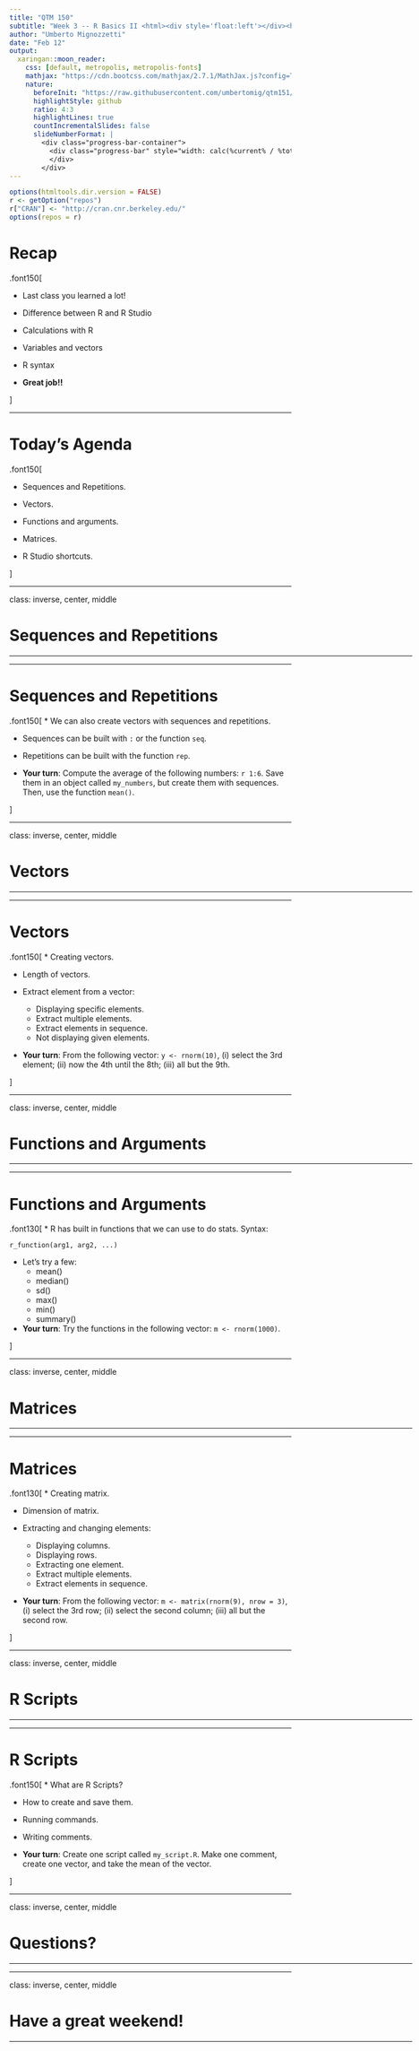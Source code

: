 ```yaml
---
title: "QTM 150"
subtitle: "Week 3 -- R Basics II <html><div style='float:left'></div><hr color='#f2a900' size=1px width=800px></html>"
author: "Umberto Mignozzetti"
date: "Feb 12"
output: 
  xaringan::moon_reader:
    css: [default, metropolis, metropolis-fonts]
    mathjax: "https://cdn.bootcss.com/mathjax/2.7.1/MathJax.js?config=TeX-MML-AM_HTMLorMML"
    nature: 
      beforeInit: "https://raw.githubusercontent.com/umbertomig/qtm151/main/slides/wmisc/macros.js"
      highlightStyle: github
      ratio: 4:3
      highlightLines: true
      countIncrementalSlides: false
      slideNumberFormat: |
        <div class="progress-bar-container">
          <div class="progress-bar" style="width: calc(%current% / %total% * 100%);">
          </div>
        </div>
---
```


```r
options(htmltools.dir.version = FALSE)
r <- getOption("repos")
r["CRAN"] <- "http://cran.cnr.berkeley.edu/"
options(repos = r)
```

<style>

.remark-slide-number {
  position: inherit;
}

.remark-slide-number .progress-bar-container {
  position: absolute;
  bottom: 0;
  height: 6px;
  display: block;
  left: 0;
  right: 0;
}

.remark-slide-number .progress-bar {
  height: 100%;
  background-color: #f2a900;
}

.orange {
  color: #f2a900;
}
</style>
# Recap

.font150[

* Last class you learned a lot!

* Difference between R and R Studio

* Calculations with R

* Variables and vectors

* R syntax

* **Great job!!**

]

---

# Today's Agenda

.font150[

* Sequences and Repetitions.

* Vectors.

* Functions and arguments.

* Matrices.

* R Studio shortcuts.

]

---

class: inverse, center, middle

# Sequences and Repetitions

<html><div style='float:left'></div><hr color='#f2a900' size=1px width=720px></html> 

---

# Sequences and Repetitions

.font150[
* We can also create vectors with sequences and repetitions.

* Sequences can be built with `:` or the function `seq`.

* Repetitions can be built with the function `rep`.

* **Your turn**: Compute the average of the following numbers: `r 1:6`. Save them in an object called `my_numbers`, but create them with sequences. Then, use the function `mean()`.

]

---

class: inverse, center, middle

# Vectors

<html><div style='float:left'></div><hr color='#f2a900' size=1px width=720px></html> 

---

# Vectors

.font150[
* Creating vectors.

* Length of vectors.

* Extract element from a vector:
  + Displaying specific elements.
  + Extract multiple elements.
  + Extract elements in sequence.
  + Not displaying given elements.

* **Your turn**: From the following vector: `y <- rnorm(10)`, (i) select the 3rd element; (ii) now the 4th until the 8th; (iii) all but the 9th.

]

---

class: inverse, center, middle

# Functions and Arguments

<html><div style='float:left'></div><hr color='#f2a900' size=1px width=720px></html> 

---

# Functions and Arguments

.font130[
* R has built in functions that we can use to do stats. Syntax:

```
r_function(arg1, arg2, ...)
```

* Let's try a few:
  + mean()
  + median()
  + sd()
  + max()
  + min()
  + summary()

* **Your turn**: Try the functions in the following vector: `m <- rnorm(1000)`.

]

---

class: inverse, center, middle

# Matrices

<html><div style='float:left'></div><hr color='#f2a900' size=1px width=720px></html> 

---

# Matrices

.font130[
* Creating matrix.

* Dimension of matrix.

* Extracting and changing elements:
  + Displaying columns.
  + Displaying rows.
  + Extracting one element.
  + Extract multiple elements.
  + Extract elements in sequence.

* **Your turn**: From the following vector: `m <- matrix(rnorm(9), nrow = 3)`, (i) select the 3rd row; (ii) select the second column; (iii) all but the second row.

]

---

class: inverse, center, middle

# R Scripts

<html><div style='float:left'></div><hr color='#f2a900' size=1px width=720px></html> 

---

# R Scripts

.font150[
* What are R Scripts?

* How to create and save them.

* Running commands.

* Writing comments.

* **Your turn**: Create one script called `my_script.R`. Make one comment, create one vector, and take the mean of the vector.

]

---

class: inverse, center, middle

# Questions?

<html><div style='float:left'></div><hr color='#f2a900' size=1px width=720px></html> 

---

class: inverse, center, middle

# Have a great weekend!

<html><div style='float:left'></div><hr color='#f2a900' size=1px width=720px></html>